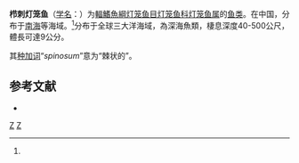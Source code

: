 {{Speciesbox
| genus = Myctophum
| species = spinosum
| authority = Steindachner, 1867<ref name='id5594'>{{cite web| url =http://www.bioinfo.cn/db05/BjdwSpecies.php?action=view&id=5594| title =栉刺灯笼鱼| work =中国动物物种编目数据库| publisher =中国科学院微生物研究所| author =中国科学院动物研究所| accessdate =2009-04-11| deadurl =yes| archiveurl =https://web.archive.org/web/20160305104927/http://www.bioinfo.cn/db05/BjdwSpecies.php?action=view&id=5594| archivedate =2016-03-05}}</ref>
}}

'''栉刺灯笼鱼'''（[[学名|学名]]：{{lang|la|''Myctophum spinosum''}}）为[[輻鰭魚綱|輻鰭魚綱]][[灯笼鱼目|灯笼鱼目]][[灯笼鱼科|灯笼鱼科]][[灯笼鱼属|灯笼鱼属]]的[[鱼类|鱼类]]。在中国，分布于[[南海|南海]]等海域。<ref name='id5594'/>分布于全球三大洋海域，為深海魚類，棲息深度40-500公尺，體長可達9公分。

其[[种加词|种加词]]“''spinosum ''”意为“棘状的”。

== 参考文献 ==
{{reflist}}
{{refbegin}}
*{{FishBase_species|genus=Myctophum|species=spinosum|year=2012|month=2}}
{{refend}}

{{Taxonbar|from=Q3766587}}

[[Category:灯笼鱼属|Z]]
[[Category:1867年描述的魚類|Z]]


{{灯笼鱼目小作品}}